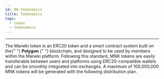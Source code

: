 ```yaml
---
id: 08-tokenomics
title: Tokenomics
tags:
  - token
  - tokenomics
---
```


<hr />

<div>
  <p>
    <span>
      The Maneki token is an ERC20 token and a smart contract system built on
      the{" "}
    </span>
    <strong>Polygon</strong>
    <span>
      {" "}
      blockchain, and designed to be used by members within the Maneki platform.
      Following this standard, MNK tokens are easily transferable between users and
      platforms using ERC20-compatible wallets and can be smoothly integrated into
      exchanges. A maximum of 100,000,000 MNK tokens will be generated with the following
      distribution plan.
    </span>
  </p>
</div>
